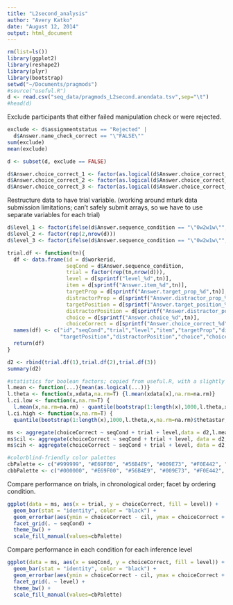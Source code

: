 ```yaml
---
title: "L2second_analysis"
author: "Avery Katko"
date: "August 12, 2014"
output: html_document
---
```


```r
rm(list=ls())
library(ggplot2)
library(reshape2)
library(plyr)
library(bootstrap)
setwd("~/Documents/pragmods")
#source("useful.R")
d <- read.csv("seq_data/pragmods_L2second.anondata.tsv",sep="\t")
#head(d)
```

Exclude participants that either failed manipulation check or were rejected.

```r
exclude <- d$assignmentstatus == "Rejected" |
  d$Answer.name_check_correct == "\"FALSE\""
sum(exclude)
mean(exclude)

d <- subset(d, exclude == FALSE)

d$Answer.choice_correct_1 <- factor(as.logical(d$Answer.choice_correct_1))
d$Answer.choice_correct_2 <- factor(as.logical(d$Answer.choice_correct_2))
d$Answer.choice_correct_3 <- factor(as.logical(d$Answer.choice_correct_3))
```

Restructure data to have trial variable. (working around mturk data submission limitations; can't safely submit arrays, so we have to use separate variables for each trial)

```r
d$level_1 <- factor(ifelse(d$Answer.sequence_condition == "\"0w2w1w\"",0,1))
d$level_2 <- factor(rep(2,nrow(d)))
d$level_3 <- factor(ifelse(d$Answer.sequence_condition == "\"0w2w1w\"",1,0))

trial.df <- function(tn){
  df <- data.frame(id = d$workerid,
                   seqCond = d$Answer.sequence_condition,
                   trial = factor(rep(tn,nrow(d))),
                   level = d[sprintf("level_%d",tn)],
                   item = d[sprintf("Answer.item_%d",tn)],
                   targetProp = d[sprintf("Answer.target_prop_%d",tn)],
                   distractorProp = d[sprintf("Answer.distractor_prop_%d",tn)],
                   targetPosition = d[sprintf("Answer.target_position_%d",tn)],
                   distractorPosition = d[sprintf("Answer.distractor_position_%d",tn)],
                   choice = d[sprintf("Answer.choice_%d",tn)],
                   choiceCorrect = d[sprintf("Answer.choice_correct_%d",tn)])
  names(df) <- c("id","seqCond","trial","level","item","targetProp","distractorProp",
                 "targetPosition","distractorPosition","choice","choiceCorrect")
  return(df)
}

d2 <- rbind(trial.df(1),trial.df(2),trial.df(3))
summary(d2)
```

```r
#statistics for boolean factors; copied from useful.R, with a slightly different mean function to work with the choiceCorrect factor
l.mean <- function(...){mean(as.logical(...))}
l.theta <- function(x,xdata,na.rm=T) {l.mean(xdata[x],na.rm=na.rm)}
l.ci.low <- function(x,na.rm=T) {
  l.mean(x,na.rm=na.rm) - quantile(bootstrap(1:length(x),1000,l.theta,x,na.rm=na.rm)$thetastar,.025,na.rm=na.rm)}
l.ci.high <- function(x,na.rm=T) {
  quantile(bootstrap(1:length(x),1000,l.theta,x,na.rm=na.rm)$thetastar,.975,na.rm=na.rm) - l.mean(x,na.rm=na.rm)}

ms <- aggregate(choiceCorrect ~ seqCond + trial + level,data = d2,l.mean)
ms$cil <- aggregate(choiceCorrect ~ seqCond + trial + level, data = d2, l.ci.low)$choiceCorrect
ms$cih <- aggregate(choiceCorrect ~ seqCond + trial + level, data = d2, l.ci.high)$choiceCorrect

#colorblind-friendly color palettes
cbPalette <- c("#999999", "#E69F00", "#56B4E9", "#009E73", "#F0E442", "#0072B2", "#D55E00", "#CC79A7")
cbbPalette <- c("#000000", "#E69F00", "#56B4E9", "#009E73", "#F0E442", "#0072B2", "#D55E00", "#CC79A7")
```

Compare performance on trials, in chronological order; facet by ordering condition.

```r
ggplot(data = ms, aes(x = trial, y = choiceCorrect, fill = level)) +
  geom_bar(stat = "identity", color = "black") +
  geom_errorbar(aes(ymin = choiceCorrect - cil, ymax = choiceCorrect + cih), width = 0.2) +
  facet_grid(. ~ seqCond) + 
  theme_bw() +
  scale_fill_manual(values=cbPalette)
```

Compare performance in each condition for each inference level

```r
ggplot(data = ms, aes(x = seqCond, y = choiceCorrect, fill = level)) +
  geom_bar(stat = "identity", color = "black") +
  geom_errorbar(aes(ymin = choiceCorrect - cil, ymax = choiceCorrect + cih), width = 0.2) +
  facet_grid(. ~ level) +
  theme_bw() +
  scale_fill_manual(values=cbPalette)
```
